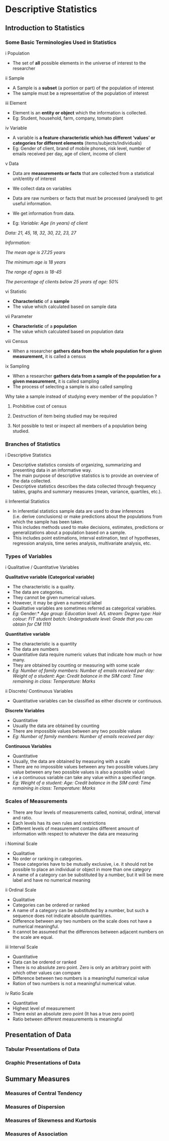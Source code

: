 # Descriptive Statistics {#intro}


## 	Introduction to Statistics

###	Some Basic Terminologies Used in Statistics

i	Population

-	The set of **all** possible elements in the universe of interest to the researcher

ii	Sample

-	A Sample is a **subset** (a portion or part) of the population of interest
-	The sample must be a representative of the population of interest

iii	Element

-	Element is an **entity or object** which the information is collected.
-	Eg: Student, household, farm, company, tomato plant

iv	Variable

-	A variable is **a feature characteristic which has different ‘values’ or categories for different elements** (items/subjects/individuals)
-	Eg: Gender of client, brand of mobile phones, risk level, number of emails received per day, age of client, income of client

v	Data

-	Data are **measurements or facts** that are collected from a statistical unit/entity of interest
-	We collect data on variables
-	Data are raw numbers or facts that must be processed (analysed) to get useful information.
-	We get information from data.

-	Eg: 
*Variable: Age (in years) of client*

*Data: 21, 45, 18, 32, 30, 22, 23, 27* 

*Information:*  

*The mean age is 27.25 years*

*The minimum age is 18 years*

*The range of ages is 18-45*

*The percentage of clients below 25 years of age: 50%*

vi	Statistic

-	**Characteristic** of a **sample**
-	The value which calculated based on sample data

vii	Parameter

-	**Characteristic** of a **population**
-	The value which calculated based on population data

viii Census

-	When a researcher **gathers data from the whole population for a given measurement,** it is called a census

ix	Sampling

-	When a researcher **gathers data from a sample of the population for a given measurement,** it is called sampling
-	The process of selecting a sample is also called sampling 


Why take a sample instead of studying every member of the population ?

1.	Prohibitive cost of census

2.	Destruction of item being studied may be required

3.	Not possible to test or inspect all members of a population being studied.


###	Branches of Statistics 

i	Descriptive Statistics

-	Descriptive statistics consists of organizing, summarizing and presenting data in an informative way.
-	The main purpose of descriptive statistics is to provide an overview of the data collected. 
-	Descriptive statistics describes the data collected through frequency tables, graphs and summary measures (mean, variance, quartiles, etc.).

ii	Inferential Statistics

-	In inferential statistics sample data are used to draw inferences (i.e. derive conclusions) or make predictions about the populations from which the sample has been taken.
-	This includes methods used to make decisions, estimates, predictions or generalizations about a population based on a sample. 
-	This includes point estimations, interval estimation, test of hypotheses, regression analysis, time series analysis, multivariate analysis, etc. 


### Types of Variables


i	Qualitative / Quantitative Variables


**Qualitative variable (Categorical variable)**

-	The characteristic is a quality.
-	The data are categories.
-	They cannot be given numerical values. 
-	However, it may be given a numerical label
-	Qualitative variables are sometimes referred as categorical variables.
-	*Eg: \newline 
*Gender:* \newline
*Age group:* \newline
*Education level:* \newline
*A/L stream:* \newline
*Degree type:* \newline
*Hair colour: * \newline
*FIT student batch:* \newline
*Undergraduate level:* \newline
*Grade that you can obtain for CM 1110* \newline

**Quantitative variable **

-	The characteristic is a quantity
-	The data are numbers
-	Quantitative data require numeric values that indicate how much or how many.
-	They are obtained by counting or measuring with some scale
-	*Eg: * \newline
*Number of family members:* \newline
*Number of emails received per day:* \newline
*Weight of a student:* \newline
*Age:* \newline
*Credit balance in the SIM card:*\newline
*Time remaining in class:*\newline
*Temperature:*\newline
*Marks *\newline

ii	Discrete/ Continuous Variables

-	Quantitative variables can be classified as either discrete or continuous.

**Discrete Variables**

-	Quantitative
-	Usually the data are obtained by counting
-	There are impossible values between any two possible values 
-	*Eg:* \newline
*Number of family members:* \newline
*Number of emails received per day:*

**Continuous Variables**

-	Quantitative
-	Usually, the data are obtained by measuring with a scale
-	There are no impossible values between any two possible values.(any value between any two possible values is also a possible value)
-	i.e a continuous variable can take any value within a specified range.
-	*Eg:*
*Weight of a student:* \newline
*Age:* \newline
*Credit balance in the SIM card:* \newline
*Time remaining in class:* \newline
*Temperature:*\newline
*Marks* \newline

###	Scales of Measurements

-	There are four levels of measurements called, nominal, ordinal, interval and ratio.
-	Each levels has its own rules and restrictions
-	Different levels of measurement contains different amount of information with respect to whatever the data are measuring




i	Nominal Scale

-	Qualitative
-	No order or ranking in categories.
-	These categories have to be mutually exclusive, i.e. it should not be possible to place an individual or object in more than one category
-	A name of a category can be substituted by a number, but it will be mere label and have no numerical meaning


ii	Ordinal Scale

-	Qualitative
-	Categories can be ordered or ranked
-	A name of a category can be substituted by a number, but such a sequence does not indicate absolute quantities.
-	Difference between any two numbers on the scale does not have a numerical meaningful.
-	It cannot be assumed that the differences between adjacent numbers on the scale are equal.


iii	Interval Scale

-	Quantitative
-	Data can be ordered or ranked
-	There is no absolute zero point. Zero is only an arbitrary point with which other values can compare
-	Difference between two numbers is a meaningful numerical value
-	Ration of two numbers is not a meaningful numerical value.


iv	Ratio Scale

-	Quantitative
-	Highest level of measurement
-	There exist an absolute zero point  (It has a true zero point)
-	Ratio between different measurements is meaningful


## Presentation of Data

### Tabular Presentations of Data 

### Graphic Presentations of Data
  
## Summary Measures

### Measures of Central Tendency
### Measures of Dispersion
### Measures of Skewness and Kurtosis
### Measures of Association